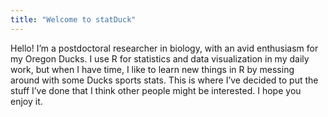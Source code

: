 ```yaml
---
title: "Welcome to statDuck"
---
```


Hello! I'm a postdoctoral researcher in biology, with an avid enthusiasm for my Oregon Ducks. I use R for statistics and data visualization in my daily work, but when I have time, I like to learn new things in R by messing around with some Ducks sports stats. This is where I've decided to put the stuff I've done that I think other people might be interested. I hope you enjoy it.
